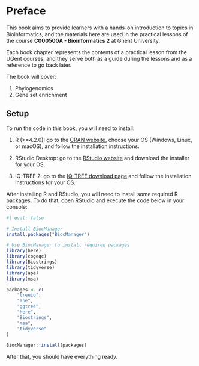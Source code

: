 
# Preface {.unnumbered}

This book aims to provide learners with a hands-on introduction to
topics in Bioinformatics, and the materials here are used in the practical 
lessons of the course **C000500A - Bioinformatics 2** at Ghent University.

Each book chapter represents the contents of a practical lesson from 
the UGent courses, and they serve both as a guide during the lessons and 
as a reference to go back later.

The book will cover:

1. Phylogenomics
2. Gene set enrichment

## Setup

To run the code in this book, you will need to install:

1.  R (\>=4.2.0): go to the [CRAN website](https://cran.r-project.org/), choose your OS (Windows, Linux, or macOS), and follow the installation instructions.

2.  RStudio Desktop: go to the [RStudio website](https://posit.co/download/rstudio-desktop/) and download the installer for your OS.

3.  IQ-TREE 2: go to the [IQ-TREE download page](http://www.iqtree.org/#download) and follow the installation instructions for your OS.

After installing R and RStudio, you will need to install some required R 
packages. To do that, open RStudio and execute the code below in your console:

```r
#| eval: false

# Install BiocManager
install.packages("BiocManager")

# Use BiocManager to install required packages
library(here)
library(cogeqc)
library(Biostrings)
library(tidyverse)
library(ape)
library(msa)

packages <- c(
    "treeio", 
    "ape",
    "ggtree", 
    "here", 
    "Biostrings",
    "msa", 
    "tidyverse"
)

BiocManager::install(packages)
```

After that, you should have everything ready.

